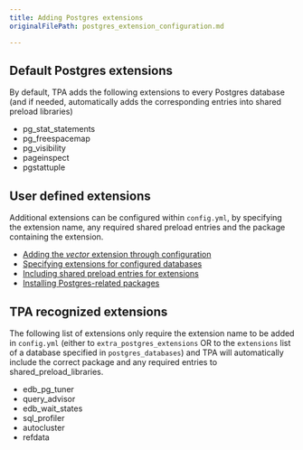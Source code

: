 ```yaml
---
title: Adding Postgres extensions
originalFilePath: postgres_extension_configuration.md

---
```


## Default Postgres extensions

By default, TPA adds the following extensions to every Postgres database
(and if needed, automatically adds the corresponding entries into shared
preload libraries)

-   pg_stat_statements
-   pg_freespacemap
-   pg_visibility
-   pageinspect
-   pgstattuple

## User defined extensions

Additional extensions can be configured within `config.yml`, by
specifying the extension name, any required shared preload entries and
the package containing the extension.

-   [Adding the *vector* extension through configuration](reconciling-local-changes/)
-   [Specifying extensions for configured databases](postgres_databases/)
-   [Including shared preload entries for extensions](postgresql.conf/#shared_preload_libraries)
-   [Installing Postgres-related packages](postgres_installation_method_pkg/)

## TPA recognized extensions

The following list of extensions only require the extension name to be
added in `config.yml` (either to `extra_postgres_extensions` OR to the
`extensions` list of a database specified in `postgres_databases`) and
TPA will automatically include the correct package and any required
entries to shared_preload_libraries.

-   edb_pg_tuner
-   query_advisor
-   edb_wait_states
-   sql_profiler
-   autocluster
-   refdata
